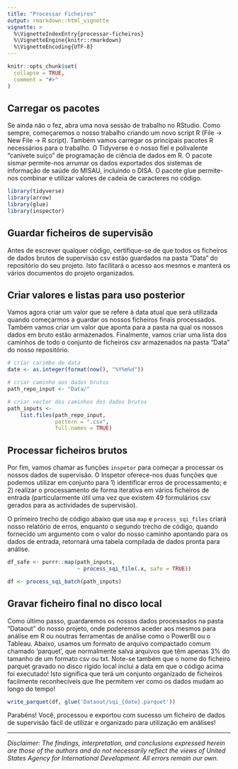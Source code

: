 ```yaml
---
title: "Processar Ficheiros"
output: rmarkdown::html_vignette
vignette: >
  %\VignetteIndexEntry{processar-ficheiros}
  %\VignetteEngine{knitr::rmarkdown}
  %\VignetteEncoding{UTF-8}
---
```


```r
knitr::opts_chunk$set(
  collapse = TRUE,
  comment = "#>"
)
```

## Carregar os pacotes

Se ainda não o fez, abra uma nova sessão de trabalho no RStudio.  Como sempre, começaremos o nosso trabalho criando um novo script R (File -> New File -> R script).  Também vamos carregar os principais pacotes R necessários para o trabalho. O Tidyverse é o nosso fiel e polivalente “canivete suíço” de programação de ciência de dados em R. O pacote sismar permite-nos arrumar os dados exportados dos sistemas de informação de saúde do MISAU, incluindo o DISA. O pacote glue permite-nos combinar e utilizar valores de cadeia de caracteres no código.


```r
library(tidyverse)
library(arrow)
library(glue)
library(inspector)
```

## Guardar ficheiros de supervisão 

Antes de escrever qualquer código, certifique-se de que todos os ficheiros de dados brutos de supervisão csv estão guardados na pasta “Data” do repositório do seu projeto.  Isto facilitará o acesso aos mesmos e manterá os vários documentos do projeto organizados.  

## Criar valores e listas para  uso posterior

Vamos agora criar um valor que se refere à data atual que será utilizada quando começarmos a guardar os nossos ficheiros finais processados.  Também vamos criar um valor que aponta para a pasta na qual os nossos dados em bruto estão armazenados.  Finalmente, vamos criar uma lista dos caminhos de todo o conjunto de ficheiros csv armazenados na pasta “Data” do nosso repositório.

```r
# criar carimbo de data
date <- as.integer(format(now(), "%Y%m%d"))

# criar caminho aos dados brutos
path_repo_input <- "Data/"

# criar vector dos caminhos dos dados brutos
path_inputs <-
    list.files(path_repo_input, 
               pattern = ".csv", 
               full.names = TRUE)
```

## Processar ficheiros brutos

Por fim, vamos chamar as funções `inspetor` para começar a processar os nossos dados de supervisão.  O Inspetor oferece-nos duas funções que podemos utilizar em conjunto para 1) identificar erros de processamento; e 2) realizar o processamento de forma iterativa em vários ficheiros de entrada (particularmente útil uma vez que existem 49 formulários csv gerados para as actividades de supervisão).

O primeiro trecho de código abaixo que usa `map` e `process_sqi_files` criará nosso relatório de erros, enquanto o segundo trecho de código, quando fornecido um argumento com o valor do nosso caminho apontando para os dados de entrada, retornará uma tabela compilada de dados pronta para análise.

```r
df_safe <- purrr::map(path_inputs, 
                      ~ process_sqi_file(.x, safe = TRUE))

df <- process_sqi_batch(path_inputs)


```

## Gravar ficheiro final no disco local

Como último passo, guardaremos os nossos dados processados na pasta “Dataout” do nosso projeto, onde poderemos aceder aos mesmos para análise em R ou noutras ferramentas de análise como o PowerBI ou o Tableau.  Abaixo, usamos um formato de arquivo compactado comum chamado ‘parquet’, que normalmente salva arquivos que têm apenas 3% do tamanho de um formato csv ou txt. Note-se também que o nome do ficheiro parquet gravado no disco rígido local inclui a data em que o código acima foi executado!  Isto significa que terá um conjunto organizado de ficheiros facilmente reconhecíveis que lhe permitem ver como os dados mudam ao longo do tempo!

```r
write_parquet(df, glue('Dataout/sqi_{date}.parquet'))
```

Parabéns!  Você, processou e exportou com sucesso um ficheiro de dados de supervisão fácil de utilizar e organizado para utilização em análises!

------------------------------------------------------------------------

*Disclaimer: The findings, interpretation, and conclusions expressed herein are those of the authors and do not necessarily reflect the views of United States Agency for International Development. All errors remain our own.*
